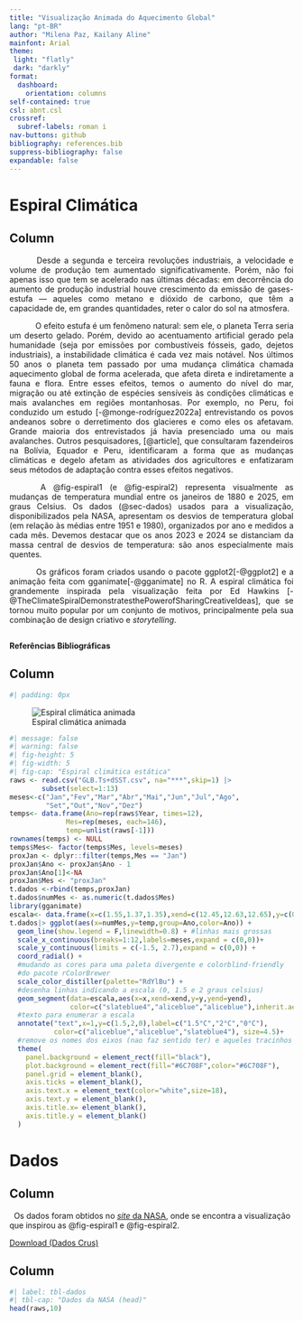 ```yaml
---
title: "Visualização Animada do Aquecimento Global"
lang: "pt-BR"
author: "Milena Paz, Kailany Aline"
mainfont: Arial
theme:
 light: "flatly"
 dark: "darkly"
format:
  dashboard:
    orientation: columns
self-contained: true
csl: abnt.csl
crossref:
  subref-labels: roman i
nav-buttons: github
bibliography: references.bib
suppress-bibliography: false
expandable: false
---
```


# Espiral Climática {#sec-main}

## Column {width="60%"}

::: {.card title="Aquecimento global"}
<div style="text-align: justify">

&ensp;&ensp;&ensp;&ensp;&ensp;&ensp; Desde a segunda e terceira revoluções industriais, a velocidade e volume de produção tem aumentado significativamente. Porém, não foi apenas isso que tem se acelerado nas últimas décadas: em decorrência do aumento de produção industrial houve crescimento da emissão de gases-estufa — aqueles como metano e dióxido de carbono, que têm a capacidade de, em grandes quantidades, reter o calor do sol na atmosfera.

&ensp;&ensp;&ensp;&ensp;&ensp;&ensp; O efeito estufa é um fenômeno natural: sem ele, o planeta Terra seria um deserto gelado. Porém, devido ao acentuamento artificial gerado pela humanidade (seja por emissões por combustíveis fósseis, gado, dejetos industriais), a instabilidade climática é cada vez mais notável. Nos últimos 50 anos o planeta tem passado por uma mudança climática chamada aquecimento global de forma acelerada, que afeta direta e indiretamente a fauna e flora. Entre esses efeitos, temos o aumento do nível do mar, migração ou até extinção de espécies sensíveis às condições climáticas e mais avalanches em regiões montanhosas. Por exemplo, no Peru, foi conduzido um estudo [-@monge-rodríguez2022a] entrevistando os povos andeanos sobre o derretimento dos glacieres e como eles os afetavam. Grande maioria dos entrevistados já havia presenciado uma ou mais avalanches. Outros pesquisadores, [@article], que consultaram fazendeiros na Bolívia, Equador e Peru, identificaram a forma que as mudanças climáticas e degelo afetam as atividades dos agricultores e enfatizaram seus métodos de adaptação contra esses efeitos negativos.

&ensp;&ensp;&ensp;&ensp;&ensp;&ensp; A @fig-espiral1 (e @fig-espiral2) representa visualmente as mudanças de temperatura mundial entre os janeiros de 1880 e 2025, em graus Celsius. Os dados (@sec-dados) usados para a visualização, disponibilizados pela NASA, apresentam os desvios de temperatura global (em relação às médias entre 1951 e 1980), organizados por ano e medidos a cada mês. Devemos destacar que os anos 2023 e 2024 se distanciam da massa central de desvios de temperatura: são anos especialmente mais quentes. 

&ensp;&ensp;&ensp;&ensp;&ensp;&ensp; Os gráficos foram criados usando o pacote ggplot2[-@ggplot2] e a animação feita com gganimate[-@gganimate] no R. A espiral climática foi grandemente inspirada pela visualização feita por Ed Hawkins [-@TheClimateSpiralDemonstratesthePowerofSharingCreativeIdeas], que se tornou muito popular por um conjunto de motivos, principalmente pela sua combinação de design criativo e *storytelling*.

 </div>
:::


 
##  {.sidebar width="300px"}

#### Referências Bibliográficas

::: {#refs}
:::

## Column {.tabset width="40%"}

::: {.card title="Gráfico Animado"}
```r
#| padding: 0px
```

![Espiral climática animada](images/espiral2.gif){#fig-espiral1 fig-align="center"}
:::

::: {.card title="Gráfico Estático"}
```r
#| message: false
#| warning: false
#| fig-height: 5
#| fig-width: 5
#| fig-cap: "Espiral climática estática"
raws <- read.csv("GLB.Ts+dSST.csv", na="***",skip=1) |>
        subset(select=1:13)
meses<-c("Jan","Fev","Mar","Abr","Mai","Jun","Jul","Ago",
         "Set","Out","Nov","Dez")
temps<- data.frame(Ano=rep(raws$Year, times=12),
              Mes=rep(meses, each=146),
              temp=unlist(raws[-1]))
rownames(temps) <- NULL
temps$Mes<- factor(temps$Mes, levels=meses)
proxJan <- dplyr::filter(temps,Mes == "Jan")
proxJan$Ano <- proxJan$Ano - 1
proxJan$Ano[1]<-NA
proxJan$Mes <- "proxJan"
t.dados <-rbind(temps,proxJan)
t.dados$numMes <- as.numeric(t.dados$Mes)
library(gganimate)
escala<- data.frame(x=c(1.55,1.37,1.35),xend=c(12.45,12.63,12.65),y=c(0,1.5,2),yend=c(0,1.5,2))
t.dados|> ggplot(aes(x=numMes,y=temp,group=Ano,color=Ano)) +
  geom_line(show.legend = F,linewidth=0.8) + #linhas mais grossas
  scale_x_continuous(breaks=1:12,labels=meses,expand = c(0,0))+ 
  scale_y_continuous(limits = c(-1.5, 2.7),expand = c(0,0)) +
  coord_radial() +
  #mudando as cores para uma paleta divergente e colorblind-friendly
  #do pacote rColorBrewer
  scale_color_distiller(palette="RdYlBu") + 
  #desenha linhas indicando a escala (0, 1.5 e 2 graus celsius)
  geom_segment(data=escala,aes(x=x,xend=xend,y=y,yend=yend),
               color=c("slateblue4","aliceblue","aliceblue"),inherit.aes = F)+
  #texto para enumerar a escala
  annotate("text",x=1,y=c(1.5,2,0),label=c("1.5°C","2°C","0°C"),
           color=c("aliceblue","aliceblue","slateblue4"), size=4.5)+
  #remove os nomes dos eixos (nao faz sentido ter) e aqueles tracinhos da escala
  theme(
    panel.background = element_rect(fill="black"),
    plot.background = element_rect(fill="#6C708F",color="#6C708F"),
    panel.grid = element_blank(),
    axis.ticks = element_blank(),
    axis.text.x = element_text(color="white",size=18),
    axis.text.y = element_blank(),
    axis.title.x= element_blank(),
    axis.title.y = element_blank()
  )
```
:::

# Dados {#sec-dados}

## Column

  Os dados foram obtidos no [*site* da NASA](https://science.nasa.gov/resource/video-climate-spiral-1880-2022/), onde se encontra a visualização que inspirou as @fig-espiral1 e @fig-espiral2.

[Download (Dados Crus)](https://data.giss.nasa.gov/gistemp/tabledata_v4/GLB.Ts+dSST.csv){.btn .btn-outline-primary .btn role="button"}

## Column

```r
#| label: tbl-dados
#| tbl-cap: "Dados da NASA (head)"
head(raws,10)
```
